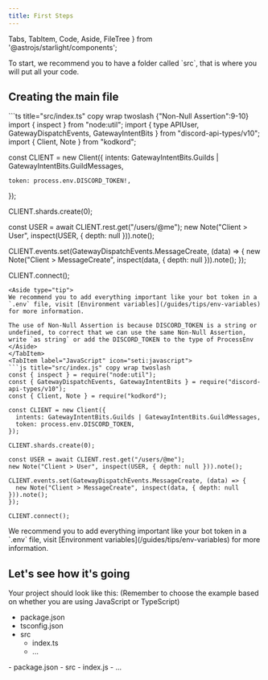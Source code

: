 ```yaml
---
title: First Steps
---
```


  Tabs, TabItem, Code, Aside, FileTree
} from '@astrojs/starlight/components';

<Aside>To start, we recommend you to have a folder called `src`, that is where you will put all your code.</Aside>

## Creating the main file
<Tabs syncKey="index-file">
  <TabItem label="TypeScript" icon="seti:typescript">
  ```ts title="src/index.ts" copy wrap twoslash {"Non-Null Assertion":9-10}
import { inspect } from "node:util";
import {
  type APIUser, GatewayDispatchEvents, GatewayIntentBits
} from "discord-api-types/v10";
import { Client, Note } from "kodkord";

const CLIENT = new Client({
	intents: GatewayIntentBits.Guilds | GatewayIntentBits.GuildMessages,

	token: process.env.DISCORD_TOKEN!,
});

CLIENT.shards.create(0);

const USER = await CLIENT.rest.get<APIUser>("/users/@me");
new Note("Client > User", inspect(USER, { depth: null })).note();

CLIENT.events.set(GatewayDispatchEvents.MessageCreate, (data) => {
	new Note("Client > MessageCreate", inspect(data, { depth: null })).note();
});

CLIENT.connect();
  ```
<Aside type="tip">
We recommend you to add everything important like your bot token in a `.env` file, visit [Environment variables](/guides/tips/env-variables) for more information.

The use of Non-Null Assertion is because DISCORD_TOKEN is a string or undefined, to correct that we can use the same Non-Null Assertion, write `as string` or add the DISCORD_TOKEN to the type of ProcessEnv
</Aside>
  </TabItem>
  <TabItem label="JavaScript" icon="seti:javascript">
```js title="src/index.js" copy wrap twoslash
const { inspect } = require("node:util");
const { GatewayDispatchEvents, GatewayIntentBits } = require("discord-api-types/v10");
const { Client, Note } = require("kodkord");

const CLIENT = new Client({
	intents: GatewayIntentBits.Guilds | GatewayIntentBits.GuildMessages,
	token: process.env.DISCORD_TOKEN,
});

CLIENT.shards.create(0);

const USER = await CLIENT.rest.get("/users/@me");
new Note("Client > User", inspect(USER, { depth: null })).note();

CLIENT.events.set(GatewayDispatchEvents.MessageCreate, (data) => {
	new Note("Client > MessageCreate", inspect(data, { depth: null })).note();
});

CLIENT.connect();
```
<Aside type="tip">We recommend you to add everything important like your bot token in a `.env` file, visit [Environment variables](/guides/tips/env-variables) for more information.</Aside>
  </TabItem>
</Tabs>

## Let's see how it's going
Your project should look like this: (Remember to choose the example based on whether you are using JavaScript or TypeScript)
<Tabs>
  <TabItem label="TypeScript" icon="seti:typescript">
<FileTree>
- package.json
- tsconfig.json
- src
  - index.ts
  - ...
</FileTree>
  </TabItem>
  <TabItem label="JavaScript" icon="seti:javascript">
<FileTree>
- package.json
- src
  - index.js
  - ...
</FileTree>
  </TabItem>
</Tabs>